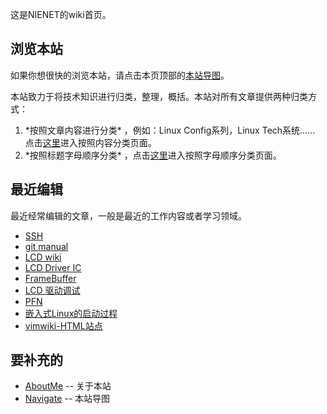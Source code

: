 这是NIENET的wiki首页。

== 浏览本站 ==
如果你想很快的浏览本站，请点击本页顶部的[[Navigate|本站导图]]。

本站致力于将技术知识进行归类，整理，概括。本站对所有文章提供两种归类方式：
# *按照文章内容进行分类* ，例如：Linux Config系列，Linux Tech系统…… 点击[[ContentIndex|这里]]进入按照内容分类页面。
# *按照标题字母顺序分类* ，点击[[WordIndex|这里]]进入按照字母顺序分类页面。

== 最近编辑 ==
最近经常编辑的文章，一般是最近的工作内容或者学习领域。
* [[SSH]]
* [[git manual]]
* [[LCD wiki]]
* [[LCD Driver IC]]
* [[FrameBuffer]]
* [[LCD 驱动调试]]
* [[PFN]]
* [[嵌入式Linux的启动过程]]
* [[vimwiki-HTML站点]]

== 要补充的 ==
* [[AboutMe]] -- 关于本站
* [[Navigate]] -- 本站导图
